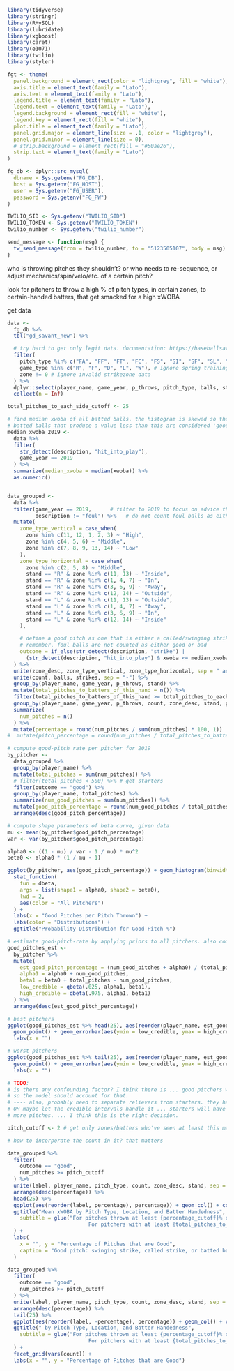 

```r
library(tidyverse)
library(stringr)
library(RMySQL)
library(lubridate)
library(xgboost)
library(caret)
library(e1071)
library(twilio)
library(styler)

fgt <- theme(
  panel.background = element_rect(color = "lightgrey", fill = "white"),
  axis.title = element_text(family = "Lato"),
  axis.text = element_text(family = "Lato"),
  legend.title = element_text(family = "Lato"),
  legend.text = element_text(family = "Lato"),
  legend.background = element_rect(fill = "white"),
  legend.key = element_rect(fill = "white"),
  plot.title = element_text(family = "Lato"),
  panel.grid.major = element_line(size = .1, color = "lightgrey"),
  panel.grid.minor = element_line(size = 0),
  # strip.background = element_rect(fill = "#50ae26"),
  strip.text = element_text(family = "Lato")
)

fg_db <- dplyr::src_mysql(
  dbname = Sys.getenv("FG_DB"),
  host = Sys.getenv("FG_HOST"),
  user = Sys.getenv("FG_USER"),
  password = Sys.getenv("FG_PW")
)

TWILIO_SID <- Sys.getenv("TWILIO_SID")
TWILIO_TOKEN <- Sys.getenv("TWILIO_TOKEN")
twilio_number <- Sys.getenv("twilio_number")

send_message <- function(msg) {
  tw_send_message(from = twilio_number, to = "5123505107", body = msg)
}
```


who is throwing pitches they shouldn't? or who needs to re-sequence, or adjust mechanics/spin/velo/etc. of a certain pitch?

look for pitchers to throw a high % of pitch types, in certain zones, to certain-handed batters, that get smacked for a high xWOBA

get data

```r
data <-
  fg_db %>%
  tbl("gd_savant_new") %>%

  # try hard to get only legit data. documentation: https://baseballsavant.mlb.com/csv-docs
  filter(
    pitch_type %in% c("FA", "FF", "FT", "FC", "FS", "SI", "SF", "SL", "CH", "CB", "CU", "KC", "KN", "EP"), # get legit pitch types only
    game_type %in% c("R", "F", "D", "L", "W"), # ignore spring training, etc. games
    zone != 0 # ignore invalid strikezone data
  ) %>%
  dplyr::select(player_name, game_year, p_throws, pitch_type, balls, strikes, zone, stand, description, xwoba) %>%
  collect(n = Inf)
```

```r

total_pitches_to_each_side_cutoff <- 25

# find median xwoba of all batted balls. the histogram is skewed so the median is more appropriate than the mean here
# batted balls that produce a value less than this are considered 'good'
median_xwoba_2019 <-
  data %>%
  filter(
    str_detect(description, "hit_into_play"),
    game_year == 2019
  ) %>%
  summarize(median_xwoba = median(xwoba)) %>%
  as.numeric()


data_grouped <-
  data %>%
  filter(game_year == 2019,      # filter to 2019 to focus on advice that's immediately actionable
         description != "foul") %>%   # do not count foul balls as either good or bad
  mutate(
    zone_type_vertical = case_when(
      zone %in% c(11, 12, 1, 2, 3) ~ "High",
      zone %in% c(4, 5, 6) ~ "Middle",
      zone %in% c(7, 8, 9, 13, 14) ~ "Low"
    ),
    zone_type_horizontal = case_when(
      zone %in% c(2, 5, 8) ~ "Middle",
      stand == "R" & zone %in% c(11, 13) ~ "Inside",
      stand == "R" & zone %in% c(1, 4, 7) ~ "In",
      stand == "R" & zone %in% c(3, 6, 9) ~ "Away",
      stand == "R" & zone %in% c(12, 14) ~ "Outside",
      stand == "L" & zone %in% c(11, 13) ~ "Outside",
      stand == "L" & zone %in% c(1, 4, 7) ~ "Away",
      stand == "L" & zone %in% c(3, 6, 9) ~ "In",
      stand == "L" & zone %in% c(12, 14) ~ "Inside"
    ),

    # define a good pitch as one that is either a called/swinging strike or gets hit for a sub-median xWOBA
    # remember, foul balls are not counted as either good or bad
    outcome = if_else(str_detect(description, "strike") |
      (str_detect(description, "hit_into_play") & xwoba <= median_xwoba_2019), "good", "bad")
  ) %>%
  unite(zone_desc, zone_type_vertical, zone_type_horizontal, sep = " and ") %>%
  unite(count, balls, strikes, sep = "-") %>%
  group_by(player_name, game_year, p_throws, stand) %>%
  mutate(total_pitches_to_batters_of_this_hand = n()) %>%
  filter(total_pitches_to_batters_of_this_hand >= total_pitches_to_each_side_cutoff) %>% # try to get only full time pitchers
  group_by(player_name, game_year, p_throws, count, zone_desc, stand, pitch_type, outcome) %>%
  summarize(
    num_pitches = n()
  ) %>%
  mutate(percentage = round(num_pitches / sum(num_pitches) * 100, 1))
#  mutate(pitch_percentage = round(num_pitches / total_pitches_to_batters_of_this_hand * 100, 1))
```



```r
# compute good-pitch rate per pitcher for 2019
by_pitcher <-
  data_grouped %>%
  group_by(player_name) %>%
  mutate(total_pitches = sum(num_pitches)) %>%
  # filter(total_pitches < 500) %>% # get starters
  filter(outcome == "good") %>%
  group_by(player_name, total_pitches) %>%
  summarize(num_good_pitches = sum(num_pitches)) %>%
  mutate(good_pitch_percentage = round(num_good_pitches / total_pitches, 3)) %>%
  arrange(desc(good_pitch_percentage))

# compute shape parameters of beta curve, given data
mu <- mean(by_pitcher$good_pitch_percentage)
var <- var(by_pitcher$good_pitch_percentage)

alpha0 <- ((1 - mu) / var - 1 / mu) * mu^2
beta0 <- alpha0 * (1 / mu - 1)

ggplot(by_pitcher, aes(good_pitch_percentage)) + geom_histogram(binwidth = .01, aes(y = ..density..)) +
  stat_function(
    fun = dbeta,
    args = list(shape1 = alpha0, shape2 = beta0),
    lwd = 2,
    aes(color = "All Pitchers")
  ) +
  labs(x = "Good Pitches per Pitch Thrown") +
  labs(color = "Distributions") +
  ggtitle("Probability Distribution for Good Pitch %")

# estimate good-pitch-rate by applying priors to all pitchers. also compute credible intervals
good_pitches_est <-
  by_pitcher %>%
  mutate(
    est_good_pitch_percentage = (num_good_pitches + alpha0) / (total_pitches + alpha0 + beta0),
    alpha1 = alpha0 + num_good_pitches,
    beta1 = beta0 + total_pitches - num_good_pitches,
    low_credible = qbeta(.025, alpha1, beta1),
    high_credible = qbeta(.975, alpha1, beta1)
  ) %>%
  arrange(desc(est_good_pitch_percentage))

# best pitchers
ggplot(good_pitches_est %>% head(25), aes(reorder(player_name, est_good_pitch_percentage), est_good_pitch_percentage)) + coord_flip() +
  geom_point() + geom_errorbar(aes(ymin = low_credible, ymax = high_credible)) +
  labs(x = "")

# worst pitchers
ggplot(good_pitches_est %>% tail(25), aes(reorder(player_name, est_good_pitch_percentage), est_good_pitch_percentage)) + coord_flip() +
  geom_point() + geom_errorbar(aes(ymin = low_credible, ymax = high_credible)) +
  labs(x = "")

# TODO:
# is there any confounding factor? I think there is ... good pitchers will get more chances to throw total pitches
# so the model should account for that.
# ---- also, probably need to separate relievers from starters. they have a different number of pitches ...
# OR maybe let the credible intervals handle it ... starters will have smaller ones because they've thrown
# more pitches. ... I think this is the right decision.
```


```r
pitch_cutoff <- 2 # get only zones/batters who've seen at least this many pitches, from the pitcher in this count

# how to incorporate the count in it? that matters

data_grouped %>%
  filter(
    outcome == "good",
    num_pitches >= pitch_cutoff
  ) %>%
  unite(label, player_name, pitch_type, count, zone_desc, stand, sep = " - ") %>%
  arrange(desc(percentage)) %>%
  head(25) %>%
  ggplot(aes(reorder(label, percentage), percentage)) + geom_col() + coord_flip() +
  ggtitle("Mean xWOBA by Pitch Type, Location, and Batter Handedness",
    subtitle = glue("For pitches thrown at least {percentage_cutoff}% of the time in that location to batters of that hand
                          For pitchers with at least {total_pitches_to_each_side_cutoff * 2} pitches in 2019")
  ) +
  labs(
    x = "", y = "Percentage of Pitches that are Good",
    caption = "Good pitch: swinging strike, called strike, or batted ball with xWOBA less than the league median xWOBA"
  )

data_grouped %>%
  filter(
    outcome == "good",
    num_pitches >= pitch_cutoff
  ) %>%
  unite(label, player_name, pitch_type, count, zone_desc, stand, sep = " - ") %>%
  arrange(desc(percentage)) %>%
  tail(25) %>%
  ggplot(aes(reorder(label, -percentage), percentage)) + geom_col() + coord_flip() +
  ggtitle(" by Pitch Type, Location, and Batter Handedness",
    subtitle = glue("For pitches thrown at least {percentage_cutoff}% of the time in that location to batters of that hand
                          For pitchers with at least {total_pitches_to_each_side_cutoff * 2} pitches in 2019")
  ) +
  facet_grid(vars(count)) +
  labs(x = "", y = "Percentage of Pitches that are Good")
```


